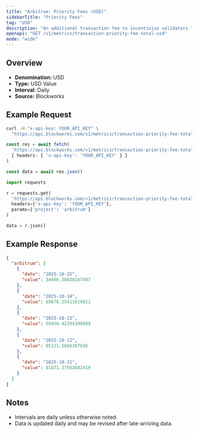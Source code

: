 ```yaml
---
title: "Arbitrum: Priority Fees (USD)"
sidebarTitle: "Priority Fees"
tag: "USD"
description: "An additional transaction fee to incentivize validators to prioritize and execute transactions."
openapi: "GET /v1/metrics/transaction-priority-fee-total-usd"
mode: "wide"
---
```


## Overview

- **Denomination:** USD
- **Type:** USD Value
- **Interval:** Daily
- **Source:** Blockworks

## Example Request

<CodeGroup>

```bash cURL
curl -H "x-api-key: YOUR_API_KEY" \
  "https://api.blockworks.com/v1/metrics/transaction-priority-fee-total-usd?project=arbitrum"
```

```typescript TypeScript
const res = await fetch(
  'https://api.blockworks.com/v1/metrics/transaction-priority-fee-total-usd?project=arbitrum',
  { headers: { 'x-api-key': 'YOUR_API_KEY' } }
)

const data = await res.json()
```

```python Python
import requests

r = requests.get(
  'https://api.blockworks.com/v1/metrics/transaction-priority-fee-total-usd',
  headers={'x-api-key': 'YOUR_API_KEY'},
  params={'project': 'arbitrum'}
)

data = r.json()
```

</CodeGroup>

## Example Response

```json
{
  "arbitrum": [
    {
      "date": "2025-10-15",
      "value": 34666.38838167497
    },
    {
      "date": "2025-10-14",
      "value": 69876.25411619821
    },
    {
      "date": "2025-10-13",
      "value": 59450.42294398989
    },
    {
      "date": "2025-10-12",
      "value": 85121.5866397836
    },
    {
      "date": "2025-10-11",
      "value": 81871.37562682419
    }
  ]
}
```

## Notes
- Intervals are daily unless otherwise noted.
- Data is updated daily and may be revised after late-arriving data.